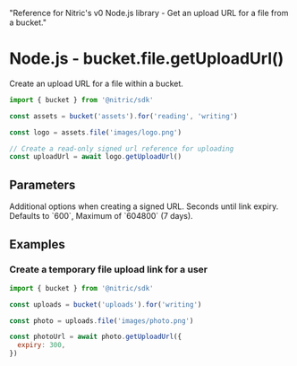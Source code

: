   "Reference for Nitric's v0 Node.js library - Get an upload URL for a file from a bucket."

# Node.js - bucket.file.getUploadUrl()

Create an upload URL for a file within a bucket.

```javascript
import { bucket } from '@nitric/sdk'

const assets = bucket('assets').for('reading', 'writing')

const logo = assets.file('images/logo.png')

// Create a read-only signed url reference for uploading
const uploadUrl = await logo.getUploadUrl()
```

## Parameters

<Properties>
  <Property name="options" type="SignUrlOptions">
    Additional options when creating a signed URL.
    <Properties nested>
      <Property name="expiry" optional type="number">
        Seconds until link expiry. Defaults to `600`, Maximum of `604800` (7
        days).
      </Property>
    </Properties>
  </Property>
</Properties>

## Examples

### Create a temporary file upload link for a user

```javascript
import { bucket } from '@nitric/sdk'

const uploads = bucket('uploads').for('writing')

const photo = uploads.file('images/photo.png')

const photoUrl = await photo.getUploadUrl({
  expiry: 300,
})
```

